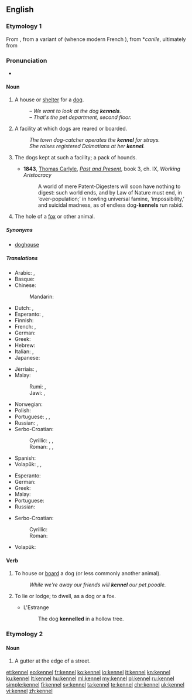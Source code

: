==English==

===Etymology 1===
From {{etyl|xno|en}}, from a {{etyl|ONF.|en}} variant of {{etyl|fro|en}} {{term|chenil|lang=fro}} (whence modern French {{term|chenil|lang=fr}}), from {{etyl|VL.|en}} *''canile'', ultimately from {{etyl|la|en}} {{term|canis|lang=la}}

===Pronunciation===
* {{rhymes|ɛnəl}}

====Noun====
{{en-noun}}

# A house or [[shelter]] for a [[dog]].
#: ''&ndash; We want to look at the dog '''kennels'''.<br>&ndash; That's the pet department, second floor.''
# A facility at which dogs are reared or boarded.
#: ''The town dog-catcher operates the '''kennel''' for strays.''
#: ''She raises registered Dalmatians at her '''kennel'''. ''
# {{context|UK|lang=en}} The dogs kept at such a facility; a pack of hounds.
#: {{rfquotek|Shakespeare}}
#* '''1843''', [[w:Thomas_Carlyle|Thomas Carlyle]], ''[[:w:Past and Present (book)|Past and Present]]'', book 3, ch. IX, ''Working Aristocracy''
#*: A world of mere Patent-Digesters will soon have nothing to digest:  such world ends, and by Law of Nature must end, in ‘over-population;’  in howling universal famine, ‘impossibility,’ and suicidal madness, as of endless dog-'''kennels''' run rabid.
# The hole of a [[fox]] or other animal.

=====Synonyms=====
* {{sense|shelter for a dog}} [[doghouse]]

=====Translations=====
{{trans-top|shelter for a dog}}
* Arabic: {{t+|ar|بيت|m|tr=bayt|sc=Arab}}, {{t-|ar|بيت الكلب|m|tr=bayt al-kalb|sc=Arab}}
* Basque: {{t+|eu|txakurtegi}}
* Chinese:
*: Mandarin: {{t|cmn|狗屋|tr=gǒuwū|sc=Hani}}
* Dutch: {{t-|nl|kennel|m}}, {{t-|nl|hondenhok|n}}
* Esperanto: {{t-|eo|hundejo}}, {{t-|eo|hundujo}}
* Finnish: {{t+|fi|koirankoppi}}
* French: {{t+|fr|chenil|m}}, {{t+|fr|niche|f}}
* German: {{t+|de|Hundehütte|m}}
* Greek: {{t-|el|σκυλόσπιτο|n|tr=skylóspito}}
* Hebrew: {{t-|he|מלונה|f|tr=melu'na|sc=Hebr}}
* Italian: {{t+|it|canile|m}}, {{t+|it|cuccia|f}}
* Japanese: {{t-|ja|犬小屋|tr=いぬごや, inugoya}}
{{trans-mid}}
* Jèrriais: {{tø|roa-jer|niche|f}}, {{tø|roa-jer|câniche|f}}
* Malay:
*: Rumi: {{t-|ms|rumah anjing}}, {{t-|ms|rumah asu}}
*: Jawi: {{t-|ms|رومه انجيڠ|sc=Arab}}, {{t-|ms|رومه اسو|sc=Arab}}
* Norwegian: {{t-|no|hundehus|n}}
* Polish: {{t+|pl|buda|f}}
* Portuguese: {{t-|pt|canil|m}}, {{t-|pt|casota|f}},  {{t-|pt|casinha de cachorro|f}}
* Russian: {{t+|ru|конура|f|tr=konurá}}, {{qualifier|соба́чья}} {{t+|ru|будка|f|tr=búdka}}
* Serbo-Croatian:
*: Cyrillic: {{t-|sh|псећа кућица|f}}, {{t-|sh|пасја кућица|f}}, {{t-|sh|штенара|f}}
*: Roman: {{t-|sh|pseća kućica|f}}, {{t-|sh|pasja kućica|f}}, {{t-|sh|štenara|f}}
* Spanish: {{t-|es|perrera|f}}
* Volapük: {{t-|vo|dogadom}}, {{t-|vo|dogalecek}}, {{t-|vo|dogadomil}}
{{trans-bottom}}

{{trans-top|facility where dogs are reared or boarded}}
* Esperanto: {{t-|eo|hundejo}}
* German: {{t+|de|Zwinger|m}}
* Greek: {{t-|el|κυνοτροφείο|n|tr=kynotrofeío|sc=Grek}}
* Malay: {{t-|ms|tempat perlindungan anjing}}
* Portuguese: {{t-|pt|canil|m}}
* Russian: {{t+|ru|псарня|f|tr=psárnja}}
{{trans-mid}}
* Serbo-Croatian:
*: Cyrillic: {{t-|sh|псетарник|m}}
*: Roman: {{t-|sh|psetarnik|m}}
* Volapük: {{t-|vo|dogibridöp}}
{{trans-bottom}}

====Verb====
{{en-verb|kennels|'''[[kenneling]]''' or '''[[kennelling]]'''|'''[[kenneled]]''' or '''[[kennelled]]'''}}

# {{context|transitive|lang=en}} To house or [[board]] a dog (or less commonly another animal).
#: ''While we're away our friends will '''kennel''' our pet poodle.''
# {{context|intransitive|lang=en}} To lie or lodge; to dwell, as a dog or a fox.
#* L'Estrange
#*: The dog '''kennelled''' in a hollow tree.

===Etymology 2===
{{etystub}}

====Noun====
{{en-noun}}

# A gutter at the edge of a street.

[[et:kennel]]
[[eo:kennel]]
[[fr:kennel]]
[[ko:kennel]]
[[io:kennel]]
[[it:kennel]]
[[kn:kennel]]
[[ku:kennel]]
[[lt:kennel]]
[[hu:kennel]]
[[ml:kennel]]
[[my:kennel]]
[[pl:kennel]]
[[ru:kennel]]
[[simple:kennel]]
[[fi:kennel]]
[[sv:kennel]]
[[ta:kennel]]
[[te:kennel]]
[[chr:kennel]]
[[uk:kennel]]
[[vi:kennel]]
[[zh:kennel]]